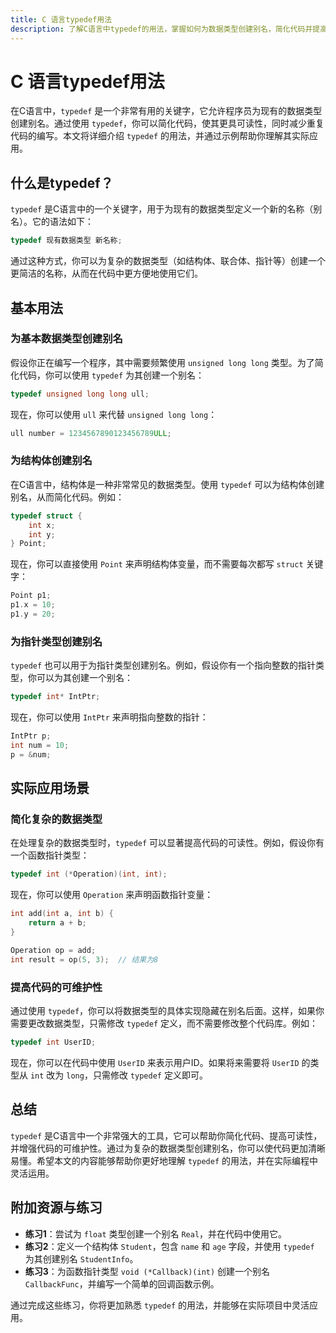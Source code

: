 ```yaml
---
title: C 语言typedef用法
description: 了解C语言中typedef的用法，掌握如何为数据类型创建别名，简化代码并提高可读性。
---
```


# C 语言typedef用法

在C语言中，`typedef` 是一个非常有用的关键字，它允许程序员为现有的数据类型创建别名。通过使用 `typedef`，你可以简化代码，使其更具可读性，同时减少重复代码的编写。本文将详细介绍 `typedef` 的用法，并通过示例帮助你理解其实际应用。

## 什么是typedef？

`typedef` 是C语言中的一个关键字，用于为现有的数据类型定义一个新的名称（别名）。它的语法如下：

```c
typedef 现有数据类型 新名称;
```

通过这种方式，你可以为复杂的数据类型（如结构体、联合体、指针等）创建一个更简洁的名称，从而在代码中更方便地使用它们。

## 基本用法

### 为基本数据类型创建别名

假设你正在编写一个程序，其中需要频繁使用 `unsigned long long` 类型。为了简化代码，你可以使用 `typedef` 为其创建一个别名：

```c
typedef unsigned long long ull;
```

现在，你可以使用 `ull` 来代替 `unsigned long long`：

```c
ull number = 1234567890123456789ULL;
```

### 为结构体创建别名

在C语言中，结构体是一种非常常见的数据类型。使用 `typedef` 可以为结构体创建别名，从而简化代码。例如：

```c
typedef struct {
    int x;
    int y;
} Point;
```

现在，你可以直接使用 `Point` 来声明结构体变量，而不需要每次都写 `struct` 关键字：

```c
Point p1;
p1.x = 10;
p1.y = 20;
```

### 为指针类型创建别名

`typedef` 也可以用于为指针类型创建别名。例如，假设你有一个指向整数的指针类型，你可以为其创建一个别名：

```c
typedef int* IntPtr;
```

现在，你可以使用 `IntPtr` 来声明指向整数的指针：

```c
IntPtr p;
int num = 10;
p = &num;
```

## 实际应用场景

### 简化复杂的数据类型

在处理复杂的数据类型时，`typedef` 可以显著提高代码的可读性。例如，假设你有一个函数指针类型：

```c
typedef int (*Operation)(int, int);
```

现在，你可以使用 `Operation` 来声明函数指针变量：

```c
int add(int a, int b) {
    return a + b;
}

Operation op = add;
int result = op(5, 3);  // 结果为8
```

### 提高代码的可维护性

通过使用 `typedef`，你可以将数据类型的具体实现隐藏在别名后面。这样，如果你需要更改数据类型，只需修改 `typedef` 定义，而不需要修改整个代码库。例如：

```c
typedef int UserID;
```

现在，你可以在代码中使用 `UserID` 来表示用户ID。如果将来需要将 `UserID` 的类型从 `int` 改为 `long`，只需修改 `typedef` 定义即可。

## 总结

`typedef` 是C语言中一个非常强大的工具，它可以帮助你简化代码、提高可读性，并增强代码的可维护性。通过为复杂的数据类型创建别名，你可以使代码更加清晰易懂。希望本文的内容能够帮助你更好地理解 `typedef` 的用法，并在实际编程中灵活运用。

## 附加资源与练习

- **练习1**：尝试为 `float` 类型创建一个别名 `Real`，并在代码中使用它。
- **练习2**：定义一个结构体 `Student`，包含 `name` 和 `age` 字段，并使用 `typedef` 为其创建别名 `StudentInfo`。
- **练习3**：为函数指针类型 `void (*Callback)(int)` 创建一个别名 `CallbackFunc`，并编写一个简单的回调函数示例。

通过完成这些练习，你将更加熟悉 `typedef` 的用法，并能够在实际项目中灵活应用。